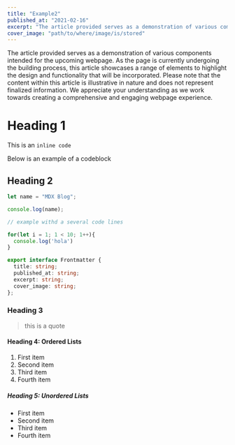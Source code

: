 ```yaml
---
title: "Example2"
published_at: "2021-02-16"
excerpt: "The article provided serves as a demonstration of various components intended for the upcoming webpage. "
cover_image: "path/to/where/image/is/stored"
---
```


 
The article provided serves as a demonstration of various components intended for the upcoming webpage. As the page is currently undergoing the building process, this article showcases a range of elements to highlight the design and functionality that will be incorporated. Please note that the content within this article is illustrative in nature and does not represent finalized information. We appreciate your understanding as we work towards creating a comprehensive and engaging webpage experience.
 
# Heading 1
 
 This is an `inline code`

Below is an example of a codeblock

## Heading 2

```js
let name = "MDX Blog";

console.log(name);
```

```typescript
// example withd a several code lines

for(let i = 1; 1 < 10; 1++){
  console.log('hola')
}

export interface Frontmatter {
  title: string;
  published_at: string;
  excerpt: string;
  cover_image: string;
};

```

### Heading 3

 > this is a quote

#### Heading 4: Ordered Lists

1. First item
2. Second item
3. Third item
4. Fourth item
 
##### Heading 5: Unordered Lists

* First item
* Second item
* Third item
* Fourth item


